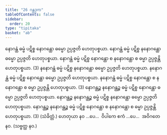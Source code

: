 ```yaml
---
title: "26 ဂန္ထဒုက"
tableOfContents: false
sidebar:
  order: 20
type: "tipitaka"
basket: "ab"
---
```



<DynamicBreadcrumb />

<Division number="40">

<Paragraph number="125">
နောဂန္ထံ ဓမ္မံ ပဋိစ္စ နောဂန္ထော ဓမ္မော ဥပ္ပဇ္ဇတိ ဟေတုပစ္စယာ. နောဂန္ထံ ဓမ္မံ ပဋိစ္စ နနောဂန္ထော ဓမ္မော ဥပ္ပဇ္ဇတိ ဟေတုပစ္စယာ. နောဂန္ထံ ဓမ္မံ ပဋိစ္စ နောဂန္ထော စ နနောဂန္ထော စ ဓမ္မာ ဥပ္ပဇ္ဇန္တိ ဟေတုပစ္စယာ. (3)
</Paragraph>

<Paragraph number="126">
နနောဂန္ထံ ဓမ္မံ ပဋိစ္စ နနောဂန္ထော ဓမ္မော ဥပ္ပဇ္ဇတိ ဟေတုပစ္စယာ. နနောဂန္ထံ ဓမ္မံ ပဋိစ္စ နောဂန္ထော ဓမ္မော ဥပ္ပဇ္ဇတိ ဟေတုပစ္စယာ. နနောဂန္ထံ ဓမ္မံ ပဋိစ္စ နောဂန္ထော စ နနောဂန္ထော စ ဓမ္မာ ဥပ္ပဇ္ဇန္တိ ဟေတုပစ္စယာ. (3)
</Paragraph>

<Paragraph number="127">
နောဂန္ထဉ္စ နနောဂန္ထဉ္စ ဓမ္မံ ပဋိစ္စ နောဂန္ထော ဓမ္မော ဥပ္ပဇ္ဇတိ ဟေတုပစ္စယာ. နောဂန္ထဉ္စ နနောဂန္ထဉ္စ ဓမ္မံ ပဋိစ္စ နနောဂန္ထော ဓမ္မော ဥပ္ပဇ္ဇတိ ဟေတုပစ္စယာ. နောဂန္ထဉ္စ နနောဂန္ထဉ္စ ဓမ္မံ ပဋိစ္စ နောဂန္ထော စ နနောဂန္ထော စ ဓမ္မာ ဥပ္ပဇ္ဇန္တိ ဟေတုပစ္စယာ. (3) (သံခိတ္တံ.)
</Paragraph>

<Paragraph number="128">
ဟေတုယာ နဝ …ပေ…  ဝိပါကေ ဧကံ …ပေ…  အဝိဂတေ နဝ. (သဗ္ဗတ္ထ နဝ.)
</Paragraph>
</Division>